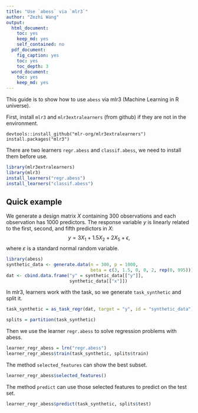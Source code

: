 ---
title: "Use `abess` via `mlr3`"
author: "Zezhi Wang"
output:
  html_document: 
    toc: yes
    keep_md: yes
    self_contained: no
  pdf_document:
    fig_caption: yes
    toc: yes
    toc_depth: 3
  word_document: 
    toc: yes
    keep_md: yes
---

This guide is to show how to use `abess` via mlr3 (Machine Learning in R universe).

First, install `mlr3` and `mlr3extralearners` (from github) if they are not in the environment.

```
devtools::install_github("mlr-org/mlr3extralearners")
install.packages("mlr3")
```

There are two learners `regr.abess` and `classif.abess`, we need to install them before use.

```{r warning=FALSE}
library(mlr3extralearners)
library(mlr3)
install_learners("regr.abess")
install_learners("classif.abess")
```

## Quick example  

We generate a design matrix $X$ containing 300 observations and each observation has 1000 predictors. The response variable $y$ is linearly related to the first, second, and fifth predictors in $X$: 
$$y = 3X_1 + 1.5X_2 + 2X_5 + \epsilon,$$
where $\varepsilon$ is a standard normal random variable.

```{r warning=FALSE}
library(abess)
synthetic_data <- generate.data(n = 300, p = 1000, 
                                beta = c(3, 1.5, 0, 0, 2, rep(0, 995)))
dat <- cbind.data.frame("y" = synthetic_data[["y"]], 
                        synthetic_data[["x"]])
```

In mlr3, learners work with the task, so we generate `task_synthetic` and split it.

```{r}
task_synthetic = as_task_regr(dat, target = "y", id = "synthetic_data")

splits = partition(task_synthetic)
```

Then we use the learner `regr.abess` to solve regression problems with abess.

```{r}
learner_regr_abess = lrn("regr.abess")
learner_regr_abess$train(task_synthetic, splits$train)
```

The method `selected_features` can show the best subset.

```{r}
learner_regr_abess$selected_features()
```

The method `predict` can use those selected features to predict on the test set.

```{r}
learner_regr_abess$predict(task_synthetic, splits$test)
```

